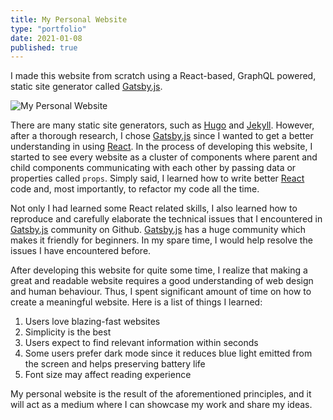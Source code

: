 ```yaml
---
title: My Personal Website
type: "portfolio"
date: 2021-01-08
published: true
---
```


I made this website from scratch using a React-based, GraphQL powered, static site generator called [Gatsby.js](https://www.gatsbyjs.com).

![My Personal Website](./web.png)

There are many static site generators, such as [Hugo](https://gohugo.io/) and [Jekyll](https://jekyllrb.com/). 
However, after a thorough research, I chose [Gatsby.js](https://www.gatsbyjs.com) since I wanted to get a better understanding in using [React](https://reactjs.org/).
In the process of developing this website, I started to see every website as a cluster of components where parent and child components communicating with each other by passing data or properties called `props`.
Simply said, I learned how to write better [React](https://reactjs.org/) code and, most importantly, to refactor my code all the time.

Not only I had learned some React related skills, I also learned how to reproduce and carefully elaborate the technical issues that I encountered in [Gatsby.js](https://www.gatsbyjs.com) community on Github.
[Gatsby.js](https://www.gatsbyjs.com) has a huge community which makes it friendly for beginners. In my spare time, I would help resolve the issues I have encountered before.

After developing this website for quite some time, I realize that making a great and readable website requires a good understanding of web design and human behaviour.
Thus, I spent significant amount of time on how to create a meaningful website. Here is a list of things I learned:
1. Users love blazing-fast websites
2. Simplicity is the best
3. Users expect to find relevant information within seconds
4. Some users prefer dark mode since it reduces blue light emitted from the screen and helps preserving battery life
5. Font size may affect reading experience

My personal website is the result of the aforementioned principles, and it will act as a medium where I can showcase my work and share my ideas. 